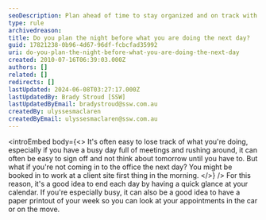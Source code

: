 ```yaml
---
seoDescription: Plan ahead of time to stay organized and on track with your busy schedule.
type: rule
archivedreason:
title: Do you plan the night before what you are doing the next day?
guid: 17821238-0b96-4d67-96df-fcbcfad35992
uri: do-you-plan-the-night-before-what-you-are-doing-the-next-day
created: 2010-07-16T06:39:03.000Z
authors: []
related: []
redirects: []
lastUpdated: 2024-06-08T03:27:17.000Z
lastUpdatedBy: Brady Stroud [SSW]
lastUpdatedByEmail: bradystroud@ssw.com.au
createdBy: ulyssesmaclaren
createdByEmail: ulyssesmaclaren@ssw.com.au
---
```


<introEmbed
  body={<>
It's often easy to lose track of what you're doing, especially if you have a busy day full of meetings and rushing around, it can often be easy to sign off and not think about tomorrow until you have to. But what if you're not coming in to the office the next day? You might be booked in to work at a client site first thing in the morning.
  </>}
/>
For this reason, it's a good idea to end each day by having a quick glance at your calendar. If you're especially busy, it can also be a good idea to have a paper printout of your week so you can look at your appointments in the car or on the move.
